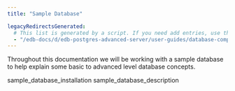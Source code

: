 ```yaml
---
title: "Sample Database"

legacyRedirectsGenerated:
  # This list is generated by a script. If you need add entries, use the `legacyRedirects` key.
  - "/edb-docs/d/edb-postgres-advanced-server/user-guides/database-compatibility-for-oracle-developers-guide/10/Database_Compatibility_for_Oracle_Developers_Guide_10.1.010.html"
---
```


<div id="sample_database" class="registered_link"></div>

Throughout this documentation we will be working with a sample database to help explain some basic to advanced level database concepts.

<div class="toctree" maxdepth="3">

sample_database_installation sample_database_description

</div>
